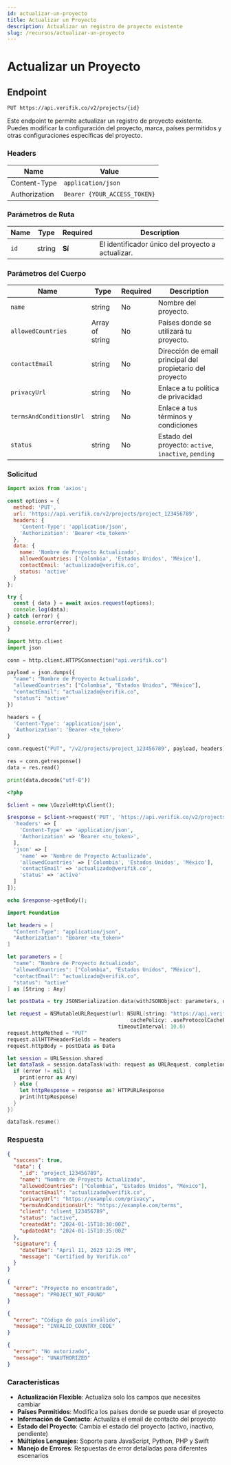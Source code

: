 ```yaml
---
id: actualizar-un-proyecto
title: Actualizar un Proyecto
description: Actualizar un registro de proyecto existente
slug: /recursos/actualizar-un-proyecto
---
```



# Actualizar un Proyecto

## Endpoint

```
PUT https://api.verifik.co/v2/projects/{id}
```

Este endpoint te permite actualizar un registro de proyecto existente. Puedes modificar la configuración del proyecto, marca, países permitidos y otras configuraciones específicas del proyecto.

### Headers

| Name          | Value                        |
| ------------- | ---------------------------- |
| Content-Type  | `application/json`           |
| Authorization | `Bearer {YOUR_ACCESS_TOKEN}` |

### Parámetros de Ruta

| Name | Type   | Required | Description                                                      |
| ---- | ------ | -------- | ---------------------------------------------------------------- |
| `id` | string | **Sí**   | El identificador único del proyecto a actualizar.               |

### Parámetros del Cuerpo

| Name                      | Type                | Required | Description                                                                                    |
| ------------------------- | ------------------- | -------- | ---------------------------------------------------------------------------------------------- |
| `name`                    | string              | No       | Nombre del proyecto.                                                                           |
| `allowedCountries`        | Array of string     | No       | Países donde se utilizará tu proyecto.                                                         |
| `contactEmail`            | string              | No       | Dirección de email principal del propietario del proyecto                                      |
| `privacyUrl`              | string              | No       | Enlace a tu política de privacidad                                                             |
| `termsAndConditionsUrl`  | string              | No       | Enlace a tus términos y condiciones                                                            |
| `status`                  | string              | No       | Estado del proyecto: `active`, `inactive`, `pending`                                          |

### Solicitud

<Tabs>
  <TabItem value="javascript" label="JavaScript">

```javascript
import axios from 'axios';

const options = {
  method: 'PUT',
  url: 'https://api.verifik.co/v2/projects/project_123456789',
  headers: {
    'Content-Type': 'application/json',
    'Authorization': 'Bearer <tu_token>'
  },
  data: {
    name: 'Nombre de Proyecto Actualizado',
    allowedCountries: ['Colombia', 'Estados Unidos', 'México'],
    contactEmail: 'actualizado@verifik.co',
    status: 'active'
  }
};

try {
  const { data } = await axios.request(options);
  console.log(data);
} catch (error) {
  console.error(error);
}
```

  </TabItem>
  <TabItem value="python" label="Python">

```python
import http.client
import json

conn = http.client.HTTPSConnection("api.verifik.co")

payload = json.dumps({
  "name": "Nombre de Proyecto Actualizado",
  "allowedCountries": ["Colombia", "Estados Unidos", "México"],
  "contactEmail": "actualizado@verifik.co",
  "status": "active"
})

headers = {
  'Content-Type': 'application/json',
  'Authorization': 'Bearer <tu_token>'
}

conn.request("PUT", "/v2/projects/project_123456789", payload, headers)

res = conn.getresponse()
data = res.read()

print(data.decode("utf-8"))
```

  </TabItem>
  <TabItem value="php" label="PHP">

```php
<?php

$client = new \GuzzleHttp\Client();

$response = $client->request('PUT', 'https://api.verifik.co/v2/projects/project_123456789', [
  'headers' => [
    'Content-Type' => 'application/json',
    'Authorization' => 'Bearer <tu_token>',
  ],
  'json' => [
    'name' => 'Nombre de Proyecto Actualizado',
    'allowedCountries' => ['Colombia', 'Estados Unidos', 'México'],
    'contactEmail' => 'actualizado@verifik.co',
    'status' => 'active'
  ]
]);

echo $response->getBody();
```

  </TabItem>
  <TabItem value="swift" label="Swift">

```swift
import Foundation

let headers = [
  "Content-Type": "application/json",
  "Authorization": "Bearer <tu_token>"
]

let parameters = [
  "name": "Nombre de Proyecto Actualizado",
  "allowedCountries": ["Colombia", "Estados Unidos", "México"],
  "contactEmail": "actualizado@verifik.co",
  "status": "active"
] as [String : Any]

let postData = try JSONSerialization.data(withJSONObject: parameters, options: [])

let request = NSMutableURLRequest(url: NSURL(string: "https://api.verifik.co/v2/projects/project_123456789")! as URL,
                                        cachePolicy: .useProtocolCachePolicy,
                                    timeoutInterval: 10.0)
request.httpMethod = "PUT"
request.allHTTPHeaderFields = headers
request.httpBody = postData as Data

let session = URLSession.shared
let dataTask = session.dataTask(with: request as URLRequest, completionHandler: { (data, response, error) -> Void in
  if (error != nil) {
    print(error as Any)
  } else {
    let httpResponse = response as? HTTPURLResponse
    print(httpResponse)
  }
})

dataTask.resume()
```

  </TabItem>
</Tabs>

### Respuesta

<Tabs>
  <TabItem value="200" label="200">

```json
{
  "success": true,
  "data": {
    "_id": "project_123456789",
    "name": "Nombre de Proyecto Actualizado",
    "allowedCountries": ["Colombia", "Estados Unidos", "México"],
    "contactEmail": "actualizado@verifik.co",
    "privacyUrl": "https://example.com/privacy",
    "termsAndConditionsUrl": "https://example.com/terms",
    "client": "client_123456789",
    "status": "active",
    "createdAt": "2024-01-15T10:30:00Z",
    "updatedAt": "2024-01-15T10:35:00Z"
  },
  "signature": {
    "dateTime": "April 11, 2023 12:25 PM",
    "message": "Certified by Verifik.co"
  }
}
```

  </TabItem>
  <TabItem value="404" label="404">

```json
{
  "error": "Proyecto no encontrado",
  "message": "PROJECT_NOT_FOUND"
}
```

  </TabItem>
  <TabItem value="400" label="400">

```json
{
  "error": "Código de país inválido",
  "message": "INVALID_COUNTRY_CODE"
}
```

  </TabItem>
  <TabItem value="401" label="401">

```json
{
  "error": "No autorizado",
  "message": "UNAUTHORIZED"
}
```

  </TabItem>
</Tabs>

### Características

- **Actualización Flexible**: Actualiza solo los campos que necesites cambiar
- **Países Permitidos**: Modifica los países donde se puede usar el proyecto
- **Información de Contacto**: Actualiza el email de contacto del proyecto
- **Estado del Proyecto**: Cambia el estado del proyecto (activo, inactivo, pendiente)
- **Múltiples Lenguajes**: Soporte para JavaScript, Python, PHP y Swift
- **Manejo de Errores**: Respuestas de error detalladas para diferentes escenarios
